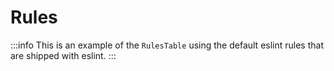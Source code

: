 
# Rules

:::info
This is an example of the `RulesTable` using the default eslint rules that are shipped with eslint.
:::

<RulesTable />
